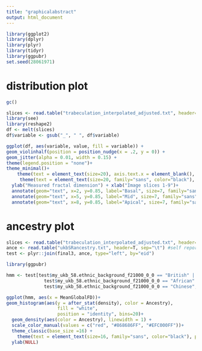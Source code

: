 ```yaml
---
title: "graphicalabstract"
output: html_document
---
```


```r
library(ggplot2)
library(dplyr)
library(plyr)
library(tidyr)
library(ggpubr)
set.seed(28061971)
```

# distribution plot

```r
gc()

slices <- read.table("trabeculation_interpolated_adjusted.txt", header=T, sep="\t")
library(see)
library(reshape2)
df <- melt(slices)
df$variable <- gsub("_", " ", df$variable)

ggplot(df, aes(variable, value, fill = variable)) +
geom_violinhalf(position = position_nudge(x = .2, y = 0)) +
geom_jitter(alpha = 0.01, width = 0.15) +
theme(legend.position = "none")+
theme_minimal()+
    theme(text = element_text(size=20), axis.text.x = element_blank(), axis.title.x= element_text(size=20), axis.text.y = element_text(family="sans", color="black", size=20)) +
     theme(text = element_text(size=20, family="sans", color="black"), panel.grid.major = element_blank(), panel.grid.minor = element_blank(), legend.position="none") +
  ylab("Measured fractal dimension") + xlab("Image slices 1-9")+
  annotate(geom="text", x=2, y=0.85, label="Basal", size=7, family="sans", color="black") +
  annotate(geom="text", x=5, y=0.85, label="Mid", size=7, family="sans", color="black") +
  annotate(geom="text", x=8, y=0.85, label="Apical", size=7, family="sans", color="black")
```
# ancestry plot

```r
slices <- read.table("trabeculation_interpolated_adjusted.txt", header=T, sep="\t")
ance <- read.table("ukbSRancestry.txt", header=T, sep="\t") #self reported ancestry column
test <- plyr::join(final3, ance, type="left", by="eid")

library(ggpubr)

hmm <- test[test$my_ukb_58.ethnic_background_f21000_0_0 == "British" |
              test$my_ukb_58.ethnic_background_f21000_0_0 == "African" |
              test$my_ukb_58.ethnic_background_f21000_0_0 == "Chinese",]

ggplot(hmm, aes(x = MeanGlobalFD))+
geom_histogram(aes(y = after_stat(density), color = Ancestry), 
                   fill = "white",
                   position = "identity", bins=20)+
  geom_density(aes(color = Ancestry), linewidth = 1) +
  scale_color_manual(values = c("red", "#868686FF", "#EFC000FF"))+
  theme_classic(base_size =16) +
    theme(text = element_text(size=16, family="sans", color="black"), panel.grid.major = element_blank(), panel.grid.minor = element_blank(), legend.position="top") +
  ylab(NULL)
```
